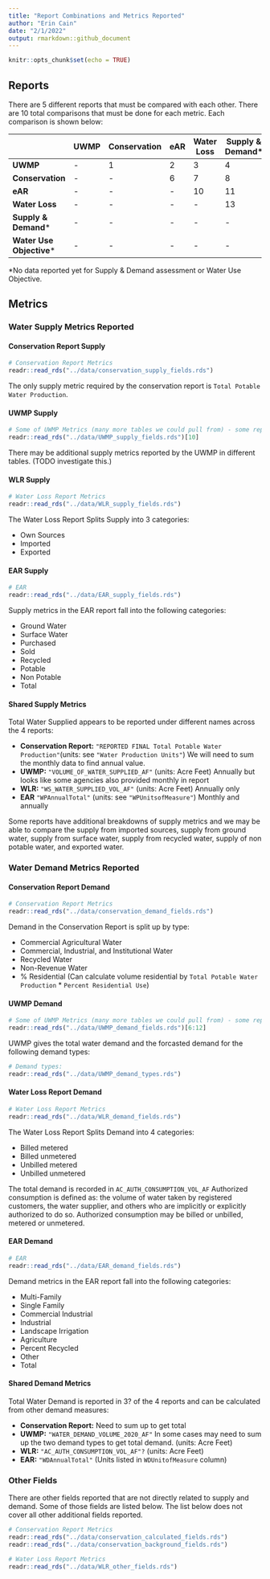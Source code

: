 ```yaml
---
title: "Report Combinations and Metrics Reported"
author: "Erin Cain"
date: "2/1/2022"
output: rmarkdown::github_document
---
```


```r
knitr::opts_chunk$set(echo = TRUE)
```

## Reports 

There are 5 different reports that must be compared with each other. There are 10 total comparisons that must be done for each metric. Each comparison is shown below: 


|  | UWMP| Conservation| eAR| Water Loss| Supply & Demand* | Water Use Objective* | 
| -------------- | -------- | ------- | ------------ | ----------------| ---------- |---- | 
| **UWMP** | - | 1 | 2 | 3 | 4 | 5 |
| **Conservation** | - | - | 6 | 7| 8 |  9 | 
| **eAR** | - | - |- | 10 | 11 | 12 |
| **Water Loss** | - | - | - | - | 13 | 14 | 
| **Supply & Demand*** | - | - | - | - | - | 15 |
| **Water Use Objective*** | - | - | - | - | - | - |

*No data reported yet for Supply & Demand assessment or Water Use Objective. 

## Metrics

### Water Supply Metrics Reported 

#### Conservation Report Supply
```r
# Conservation Report Metrics
readr::read_rds("../data/conservation_supply_fields.rds")
```

The only supply metric required by the conservation report is `Total Potable Water Production`. 

#### UWMP Supply
```r
# Some of UWMP Metrics (many more tables we could pull from) - some reports give metrics for each month but others just have annual values.*
readr::read_rds("../data/UWMP_supply_fields.rds")[10]
```
There may be additional supply metrics reported by the UWMP in different tables. (TODO investigate this.)

#### WLR Supply
```r
# Water Loss Report Metrics
readr::read_rds("../data/WLR_supply_fields.rds")
```

The Water Loss Report Splits Supply into 3 categories: 

* Own Sources
* Imported
* Exported

#### EAR Supply
```r
# EAR 
readr::read_rds("../data/EAR_supply_fields.rds")
```

Supply metrics in the EAR report fall into the following categories: 

* Ground Water
* Surface Water
* Purchased 
* Sold
* Recycled
* Potable
* Non Potable 
* Total

#### Shared Supply Metrics 

Total Water Supplied appears to be reported under different names across the 4 reports: 

* **Conservation Report:** `"REPORTED FINAL Total Potable Water Production"`(units: see `"Water Production Units"`) We will need to sum the monthly data to find annual value. 
* **UWMP:** `"VOLUME_OF_WATER_SUPPLIED_AF"` (units: Acre Feet) Annually but looks like some agencies also provided monthly in report  
* **WLR:** `"WS_WATER_SUPPLIED_VOL_AF"` (units: Acre Feet) Annually only 
* **EAR** `"WPAnnualTotal"` (units: see `"WPUnitsofMeasure"`) Monthly and annually 

Some reports have additional breakdowns of supply metrics and we may be able to compare the supply from imported sources, supply from ground water, supply from surface water, supply from recycled water, supply of non potable water, and exported water. 


### Water Demand Metrics Reported 

#### Conservation Report Demand 
```r
# Conservation Report Metrics
readr::read_rds("../data/conservation_demand_fields.rds")
```

Demand in the Conservation Report is split up by type: 

* Commercial Agricultural Water
* Commercial, Industrial, and Institutional Water
* Recycled Water
* Non-Revenue Water 
* % Residential (Can calculate volume residential by `Total Potable Water Production` * `Percent Residential Use`)



#### UWMP Demand 
```r
# Some of UWMP Metrics (many more tables we could pull from) - some reports give metrics for each month but others just have annual values.*
readr::read_rds("../data/UWMP_demand_fields.rds")[6:12]
```

UWMP gives the total water demand and the forcasted demand for the following demand types: 

```r
# Demand types:
readr::read_rds("../data/UWMP_demand_types.rds")
```

#### Water Loss Report Demand 
```r
# Water Loss Report Metrics
readr::read_rds("../data/WLR_demand_fields.rds")
```
The Water Loss Report Splits Demand into 4 categories: 

* Billed metered 
* Billed unmetered 
* Unbilled metered
* Unbilled unmetered  

The total demand is recorded in `AC_AUTH_CONSUMPTION_VOL_AF` Authorized consumption is defined as: the volume of water taken by registered customers, the water supplier, and others who are implicitly or explicitly authorized to do so. Authorized consumption may be billed or unbilled, metered or unmetered.

#### EAR Demand 
```r
# EAR 
readr::read_rds("../data/EAR_demand_fields.rds")
```

Demand metrics in the EAR report fall into the following categories: 

* Multi-Family 
* Single Family
* Commercial Industrial 
* Industrial
* Landscape Irrigation 
* Agriculture 
* Percent Recycled 
* Other
* Total


#### Shared Demand Metrics

Total Water Demand is reported in 3? of the 4 reports and can be calculated from other demand measures: 

* **Conservation Report:** Need to sum up to get total 
* **UWMP:** `"WATER_DEMAND_VOLUME_2020_AF"` In some cases may need to sum up the two demand types to get total demand. (units: Acre Feet)
* **WLR:** `"AC_AUTH_CONSUMPTION_VOL_AF"?` (units: Acre Feet)
* **EAR:** `"WDAnnualTotal"` (Units listed in `WDUnitofMeasure` column)

### Other Fields 

There are other fields reported that are not directly related to supply and demand. Some of those fields are listed below. The list below does not cover all other additional fields reported. 
```r
# Conservation Report Metrics
readr::read_rds("../data/conservation_calculated_fields.rds")
readr::read_rds("../data/conservation_background_fields.rds")

# Water Loss Report Metrics
readr::read_rds("../data/WLR_other_fields.rds")
```